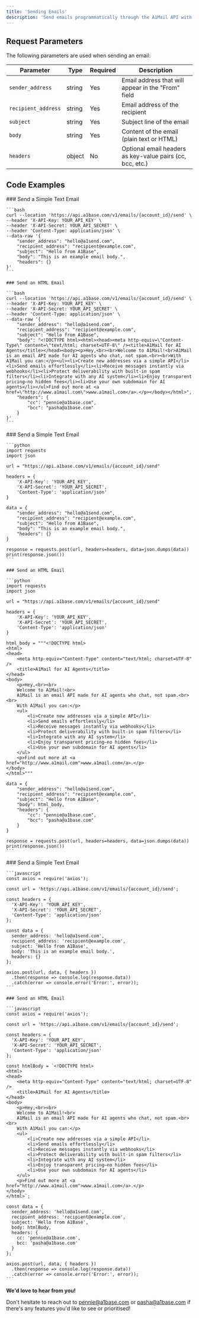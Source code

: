 ```yaml
---
title: 'Sending Emails'
description: 'Send emails programmatically through the A1Mail API with just a few lines of code'
---
```


## Request Parameters

The following parameters are used when sending an email:

| Parameter | Type | Required | Description |
|-----------|------|----------|-------------|
| `sender_address` | string | Yes | Email address that will appear in the "From" field |
| `recipient_address` | string | Yes | Email address of the recipient |
| `subject` | string | Yes | Subject line of the email |
| `body` | string | Yes | Content of the email (plain text or HTML) |
| `headers` | object | No | Optional email headers as key-value pairs (cc, bcc, etc.) |

## Code Examples

<Tabs>
  <Tab title="cURL">
    ### Send a Simple Text Email
    
    ```bash
    curl --location 'https://api.a1base.com/v1/emails/{account_id}/send' \
    --header 'X-API-Key: YOUR_API_KEY' \
    --header 'X-API-Secret: YOUR_API_SECRET' \
    --header 'Content-Type: application/json' \
    --data-raw '{
        "sender_address": "hello@a1send.com",  
        "recipient_address": "recipient@example.com", 
        "subject": "Hello from A1Base",
        "body": "This is an example email body.",
        "headers": {}
    }'
    ```
    
    ### Send an HTML Email
    
    ```bash
    curl --location 'https://api.a1base.com/v1/emails/{account_id}/send' \
    --header 'X-API-Key: YOUR_API_KEY' \
    --header 'X-API-Secret: YOUR_API_SECRET' \
    --header 'Content-Type: application/json' \
    --data-raw '{
        "sender_address": "hello@a1send.com",
        "recipient_address": "recipient@example.com",
        "subject": "Hello from A1Base",
        "body": "<!DOCTYPE html><html><head><meta http-equiv=\"Content-Type\" content=\"text/html; charset=UTF-8\" /><title>A1Mail for AI Agents</title></head><body><p>Hey,<br><br>Welcome to A1Mail!<br>A1Mail is an email API made for AI agents who chat, not spam.<br><br>With A1Mail you can:</p><ul><li>Create new addresses via a simple API</li><li>Send emails effortlessly</li><li>Receive messages instantly via webhooks</li><li>Protect deliverability with built-in spam filters</li><li>Integrate with any AI system</li><li>Enjoy transparent pricing—no hidden fees</li><li>Use your own subdomain for AI agents</li></ul>Find out more at <a href=\"http://www.a1mail.com\">www.a1mail.com</a>.</p></body></html>",
        "headers": {
            "cc": "pennie@a1base.com",
            "bcc": "pasha@a1base.com"
        }
    }'
    ```
  </Tab>
  
  <Tab title="Python">
    ### Send a Simple Text Email
    
    ```python
    import requests
    import json

    url = "https://api.a1base.com/v1/emails/{account_id}/send"
    
    headers = {
        'X-API-Key': 'YOUR_API_KEY',
        'X-API-Secret': 'YOUR_API_SECRET',
        'Content-Type': 'application/json'
    }
    
    data = {
        "sender_address": "hello@a1send.com",
        "recipient_address": "recipient@example.com",
        "subject": "Hello from A1Base",
        "body": "This is an example email body.",
        "headers": {}
    }
    
    response = requests.post(url, headers=headers, data=json.dumps(data))
    print(response.json())
    ```
    
    ### Send an HTML Email
    
    ```python
    import requests
    import json

    url = "https://api.a1base.com/v1/emails/{account_id}/send"
    
    headers = {
        'X-API-Key': 'YOUR_API_KEY',
        'X-API-Secret': 'YOUR_API_SECRET',
        'Content-Type': 'application/json'
    }
    
    html_body = """<!DOCTYPE html>
    <html>
    <head>
        <meta http-equiv="Content-Type" content="text/html; charset=UTF-8" />
        <title>A1Mail for AI Agents</title>
    </head>
    <body>
        <p>Hey,<br><br>
        Welcome to A1Mail!<br>
        A1Mail is an email API made for AI agents who chat, not spam.<br><br>
        With A1Mail you can:</p>
        <ul>
            <li>Create new addresses via a simple API</li>
            <li>Send emails effortlessly</li>
            <li>Receive messages instantly via webhooks</li>
            <li>Protect deliverability with built-in spam filters</li>
            <li>Integrate with any AI system</li>
            <li>Enjoy transparent pricing—no hidden fees</li>
            <li>Use your own subdomain for AI agents</li>
        </ul>
        <p>Find out more at <a href="http://www.a1mail.com">www.a1mail.com</a>.</p>
    </body>
    </html>"""
    
    data = {
        "sender_address": "hello@a1send.com",
        "recipient_address": "recipient@example.com",
        "subject": "Hello from A1Base",
        "body": html_body,
        "headers": {
            "cc": "pennie@a1base.com",
            "bcc": "pasha@a1base.com"
        }
    }
    
    response = requests.post(url, headers=headers, data=json.dumps(data))
    print(response.json())
    ```
  </Tab>
  
  <Tab title="JavaScript">
    ### Send a Simple Text Email
    
    ```javascript
    const axios = require('axios');

    const url = 'https://api.a1base.com/v1/emails/{account_id}/send';
    
    const headers = {
      'X-API-Key': 'YOUR_API_KEY',
      'X-API-Secret': 'YOUR_API_SECRET',
      'Content-Type': 'application/json'
    };
    
    const data = {
      sender_address: 'hello@a1send.com',
      recipient_address: 'recipient@example.com',
      subject: 'Hello from A1Base',
      body: 'This is an example email body.',
      headers: {}
    };
    
    axios.post(url, data, { headers })
      .then(response => console.log(response.data))
      .catch(error => console.error('Error:', error));
    ```
    
    ### Send an HTML Email
    
    ```javascript
    const axios = require('axios');

    const url = 'https://api.a1base.com/v1/emails/{account_id}/send';
    
    const headers = {
      'X-API-Key': 'YOUR_API_KEY',
      'X-API-Secret': 'YOUR_API_SECRET',
      'Content-Type': 'application/json'
    };
    
    const htmlBody = `<!DOCTYPE html>
    <html>
    <head>
        <meta http-equiv="Content-Type" content="text/html; charset=UTF-8" />
        <title>A1Mail for AI Agents</title>
    </head>
    <body>
        <p>Hey,<br><br>
        Welcome to A1Mail!<br>
        A1Mail is an email API made for AI agents who chat, not spam.<br><br>
        With A1Mail you can:</p>
        <ul>
            <li>Create new addresses via a simple API</li>
            <li>Send emails effortlessly</li>
            <li>Receive messages instantly via webhooks</li>
            <li>Protect deliverability with built-in spam filters</li>
            <li>Integrate with any AI system</li>
            <li>Enjoy transparent pricing—no hidden fees</li>
            <li>Use your own subdomain for AI agents</li>
        </ul>
        <p>Find out more at <a href="http://www.a1mail.com">www.a1mail.com</a>.</p>
    </body>
    </html>`;
    
    const data = {
      sender_address: 'hello@a1send.com',
      recipient_address: 'recipient@example.com',
      subject: 'Hello from A1Base',
      body: htmlBody,
      headers: {
        cc: 'pennie@a1base.com',
        bcc: 'pasha@a1base.com'
      }
    };
    
    axios.post(url, data, { headers })
      .then(response => console.log(response.data))
      .catch(error => console.error('Error:', error));
    ```
  </Tab>
</Tabs>

<Info type="info" emoji="💡">
  <b>We'd love to hear from you!</b>
  
  Don't hesitate to reach out to <a href="mailto:pennie@a1base.com">pennie@a1base.com</a> or <a href="mailto:pasha@a1base.com">pasha@a1base.com</a> if there's any features you'd like to see or prioritised!
</Info>
